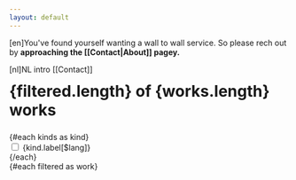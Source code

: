 ```yaml
---
layout: default
---
```

<script>

    let kinds = [
        {
            key: 'illustration',
            label: { en: 'Illustrations', nl: 'Illustraties' },
            checked: true,
        },
        {
            key: 'mural',
            label: { en: 'Murals', nl: 'Muurschilderingen' },
            checked: true,
        },
        {
            key: 'painting',
            label: { en: 'Paintings', nl: 'Schilderijen' },
            checked: true,
        },
    ]

    let works = loadWorks($lang)

    $: bykey = keyBy(kinds, 'key')
    $: filtered = works.filter(w => bykey[w.kind || 'mural'].checked)
</script>

<style>
    section {
        gap: 10px;
        @apply my-4;
        @apply lg:(flex flex-wrap);
    }
    a.work {
        text-decoration: none;
        position: relative;
        display: block;

        @apply bg-white shadow-md rounded-xl border-8 border-white;
        @apply <lg:(my-2 w-full);
        @apply lg:(w-[27rem] h-[27rem]);
    }
    a.work div {
        height: 100%;
        width: 100%;
    }
    .title {
        display: none;
    }
    .title h3 {
        background: #EEEEEE99;
        color: black;
        padding: 10px;
        margin: auto;
    }
    a.work:hover .title {
        display: flex;
        align-items: center;
        justify-items: center;
        position: absolute;
        z-index: 10;
    }
    h2 {
        font-size: 200%;
        margin-top: 10px;
    }
</style>

[en]You've found yourself wanting a wall to wall service. So please
rech out by <b>approaching the [[Contact|About]] pagey.</b>

[nl]NL intro [[Contact]]

<h2>{filtered.length} of {works.length} works</h2>

<div class="flex items-left mb-4">
{#each kinds as kind}
    <div>
        <input
            id={kind.key}
            bind:checked={kind.checked}
            type="checkbox"
            class="w-4 h-4 text-blue-600 bg-gray-100 rounded border-gray-300 focus:ring-blue-500 dark:focus:ring-blue-600 dark:ring-offset-gray-800 focus:ring-2 dark:bg-gray-700 dark:border-gray-600"
        />
        <label for={kind.key} class="ml-2 mr-4">{kind.label[$lang]}</label>
    </div>
{/each}
</div>

<section>
    {#each filtered as work}
        <a
            class="work"
            href={work.path}>
            <div class="title">
                <h3 class="text-lg text-black font-semibold">{work.title}</h3>
            </div>
            <div>
                <Photo src={work.image} alt={work.title} sizes="400px" />
            </div>
        </a>
    {/each}
</section>

<p>
Prices: €1000 - €4000 / m²
</p>

